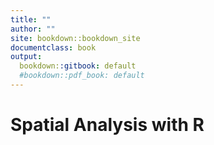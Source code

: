 ```yaml
---
title: ""
author: ""
site: bookdown::bookdown_site
documentclass: book
output:
  bookdown::gitbook: default
  #bookdown::pdf_book: default
---
```


# Spatial Analysis with R {-}
